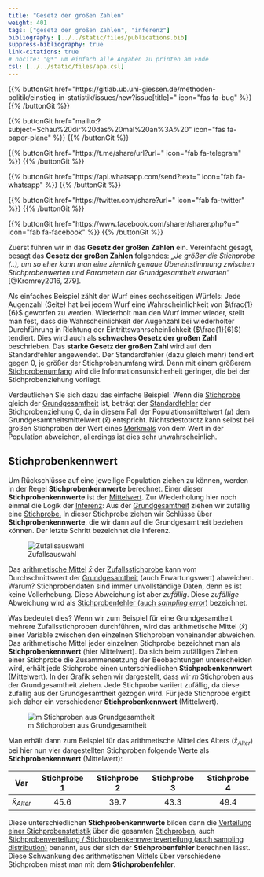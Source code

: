 ```yaml
---
title: "Gesetz der großen Zahlen"
weight: 401
tags: ["gesetz der großen Zahlen", "inferenz"]
bibliography: [../../static/files/publications.bib]
suppress-bibliography: true
link-citations: true
# nocite: "@*" um einfach alle Angaben zu printen am Ende
csl: [../../static/files/apa.csl]
---
```


{{% buttonGit href=\"https\:\/\/gitlab.ub.uni-giessen.de\/methoden-politik\/einstieg-in-statistik\/issues\/new?issue[title]=\" icon=\"fas fa-bug\" %}} {{% /buttonGit %}} 

{{% buttonGit href=\"mailto\:?subject=Schau\%20dir\%20das\%20mal\%20an\%3A\%20\" icon=\"fas fa-paper-plane\" %}} {{% /buttonGit %}}

{{% buttonGit href=\"https\:\/\/t.me\/share\/url?url=\" icon=\"fab fa-telegram\" %}} {{% /buttonGit %}}

{{% buttonGit href=\"https\:\/\/api.whatsapp.com\/send?text=\" icon=\"fab fa-whatsapp\" %}} {{% /buttonGit %}}

{{% buttonGit href=\"https\:\/\/twitter.com\/share?url=\" icon=\"fab fa-twitter\" %}} {{% /buttonGit %}}

{{% buttonGit href=\"https\:\/\/www.facebook.com\/sharer\/sharer.php?u=\" icon=\"fab fa-facebook\" %}} {{% /buttonGit %}}

Zuerst führen wir in das **Gesetz der großen Zahlen** ein. Vereinfacht gesagt, besagt das **Gesetz der großen Zahlen** folgendes: *„Je größer die Stichprobe (..), um so eher kann man eine ziemlich genaue Übereinstimmung zwischen Stichprobenwerten und Parametern der Grundgesamtheit erwarten“* [@Kromrey2016, 279].

Als einfaches Beispiel zählt der Wurf eines sechsseitigen Würfels: Jede Augenzahl (Seite) hat bei jedem Wurf eine Wahrscheinlichkeit von $\frac{1}{6}$ geworfen zu werden. Wiederholt man den Wurf immer wieder, stellt man fest, dass die Wahrscheinlichkeit der Augenzahl bei wiederholter Durchführung in Richtung der Eintrittswahrscheinlichkeit ($\frac{1}{6}$) tendiert. Dies wird auch als **schwaches Gesetz der großen Zahl** beschrieben. Das **starke Gesetz der großen Zahl** wird auf den Standardfehler angewendet. Der Standardfehler (dazu gleich mehr) tendiert gegen $0$, je größer der Stichprobenumfang wird. Denn mit einem größerem [Stichprobenumfang](../../glossar/stichprobenumfang/index.html) wird die Informationsunsicherheit geringer, die bei der Stichprobenziehung vorliegt.

Verdeutlichen Sie sich dazu das einfache Beispiel: Wenn die [Stichprobe](../../glossar/stichprobe/index.html) gleich der [Grundgesamtheit](../../glossar/grundgesamtheit/index.html) ist, beträgt der [Standardfehler](../glossar/Standardfehler.html) der Stichprobenziehung $0$, da in diesem Fall der Populationsmittelwert ($\mu$) dem Grundgesamtheitsmittelwert ($\bar{x}$) entspricht. Nichtsdestotrotz kann selbst bei großen Stichproben der Wert eines  [Merkmals](../../glossar/merkmal/index.html) von dem Wert in der Population abweichen, allerdings ist dies sehr unwahrscheinlich.

## Stichprobenkennwert
Um Rückschlüsse auf eine jeweilige Population ziehen zu können, werden in der Regel **Stichprobenkennwerte** berechnet. Einer dieser **Stichprobenkennwerte** ist der [Mittelwert](../../glossar/mittelwert/index.html). Zur Wiederholung hier noch einmal die Logik der [Inferenz](../../glossar/inferenzstatistik/index.html): Aus der [Grundgesamtheit](../../glossar/grundgesamtheit/index.html) ziehen wir zufällig eine [Stichprobe.](../../glossar/stichprobe/index.html) In dieser Stichprobe ziehen wir Schlüsse über **Stichprobenkennwerte**, die wir dann auf die Grundgesamtheit beziehen können. Der letzte Schritt bezeichnet die Inferenz.

![Zufallsauswahl](../images/zufallsauswahl.png)

Das [arithmetische Mittel](../../glossar/mittelwert/index.html) $\bar{x}$ der [Zufallsstichprobe](../../glossar/zufallsstichprobe/index.html) kann vom Durchschnittswert der [Grundgesamtheit](../../glossar/grundgesamtheit/index.html) (auch Erwartungswert) abweichen. Warum? Stichprobendaten sind immer unvollständige Daten, denn es ist keine Vollerhebung. Diese Abweichung ist aber *zufällig*. Diese *zufällige* Abweichung wird als [Stichprobenfehler (auch *sampling error*)](../../glossar/stichprobenfehler/index.html) bezeichnet.

Was bedeutet dies? Wenn wir zum Beispiel für eine Grundgesamtheit mehrere Zufallsstichproben durchführen, wird das arithmetische Mittel ($\bar{x}$) einer Variable zwischen den einzelnen Stichproben voneinander abweichen. Das arithmetische Mittel jeder einzelnen Stichprobe bezeichnet man als **Stichprobenkennwert** (hier Mittelwert). Da sich beim zufälligen Ziehen einer Stichprobe die Zusammensetzung der Beobachtungen unterscheiden wird, erhält jede Stichprobe einen unterschiedlichen **Stichprobenkennwert** (Mittelwert). In der Grafik sehen wir dargestellt, dass wir $m$ Stichproben aus der Grundgesamtheit ziehen. Jede Stichprobe variiert zufällig, da diese zufällig aus der Grundgesamtheit gezogen wird. Für jede Stichprobe ergibt sich daher ein verschiedener **Stichprobenkennwert** (Mittelwert).

![m Stichproben aus Grundgesamtheit](../images/zgt1.png)

Man erhält dann zum Beispiel für das arithmetische Mittel des Alters ($\bar{x}_{Alter}$) bei hier nun vier dargestellten Stichproben folgende Werte als **Stichprobenkennwert** (Mittelwert):


| Var | Stichprobe 1 | Stichprobe 2 | Stichprobe 3 | Stichprobe 4|
|:--------:|:--------:|:--------:|:--------:|:--------:| 
|$\bar{x} _{Alter}$| $45.6$ | $39.7$ | $43.3$ | $49.4$ | 

Diese unterschiedlichen **Stichprobenkennwerte** bilden dann die [Verteilung einer Stichprobenstatistik](../../glossar/stichprobenkennwerteverteilung/index.html) über die gesamten [Stichproben](../../glossar/stichprobe/index.html), auch [Stichprobenverteilung / Stichprobenkennwerteverteilung (auch sampling distribution)](../../glossar/stichprobenkennwerteverteilung/index.html) benannt, aus der sich der **Stichprobenfehler** berechnen lässt. Diese Schwankung des arithmetischen Mittels über verschiedene Stichproben misst man mit dem **Stichprobenfehler**.
